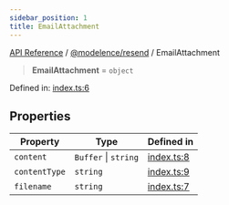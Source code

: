 ```yaml
---
sidebar_position: 1
title: EmailAttachment
---
```


[API Reference](/api-reference/@modelence/resend/type-aliases/../../../index) / [@modelence/resend](/api-reference/@modelence/resend/type-aliases/../index) / EmailAttachment

> **EmailAttachment** = `object`

Defined in: [index.ts:6](https://github.com/modelence/modelence/blob/8ec5ac75b7906ad5b8cc27c550f3014b8fe6f913/packages/resend/src/index.ts#L6)

## Properties

| Property | Type | Defined in |
| ------ | ------ | ------ |
| <a id="content"></a> `content` | `Buffer` \| `string` | [index.ts:8](https://github.com/modelence/modelence/blob/8ec5ac75b7906ad5b8cc27c550f3014b8fe6f913/packages/resend/src/index.ts#L8) |
| <a id="contenttype"></a> `contentType` | `string` | [index.ts:9](https://github.com/modelence/modelence/blob/8ec5ac75b7906ad5b8cc27c550f3014b8fe6f913/packages/resend/src/index.ts#L9) |
| <a id="filename"></a> `filename` | `string` | [index.ts:7](https://github.com/modelence/modelence/blob/8ec5ac75b7906ad5b8cc27c550f3014b8fe6f913/packages/resend/src/index.ts#L7) |
